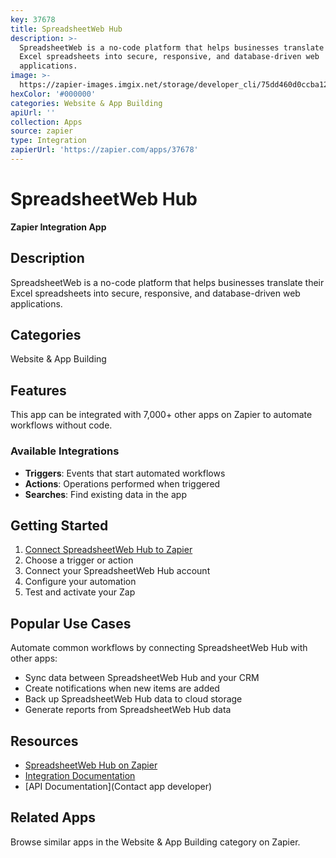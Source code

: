 ```yaml
---
key: 37678
title: SpreadsheetWeb Hub
description: >-
  SpreadsheetWeb is a no-code platform that helps businesses translate their
  Excel spreadsheets into secure, responsive, and database-driven web
  applications.
image: >-
  https://zapier-images.imgix.net/storage/developer_cli/75dd460d0ccba123683b42455d9605c2.png?auto=format%2Ccompress&ixlib=python-3.0.0&q=50
hexColor: '#000000'
categories: Website & App Building
apiUrl: ''
collection: Apps
source: zapier
type: Integration
zapierUrl: 'https://zapier.com/apps/37678'
---
```

# SpreadsheetWeb Hub

**Zapier Integration App**

## Description

SpreadsheetWeb is a no-code platform that helps businesses translate their Excel spreadsheets into secure, responsive, and database-driven web applications.

## Categories

Website & App Building

## Features

This app can be integrated with 7,000+ other apps on Zapier to automate workflows without code.

### Available Integrations

- **Triggers**: Events that start automated workflows
- **Actions**: Operations performed when triggered
- **Searches**: Find existing data in the app

## Getting Started

1. [Connect SpreadsheetWeb Hub to Zapier](https://zapier.com/apps/37678)
2. Choose a trigger or action
3. Connect your SpreadsheetWeb Hub account
4. Configure your automation
5. Test and activate your Zap

## Popular Use Cases

Automate common workflows by connecting SpreadsheetWeb Hub with other apps:

- Sync data between SpreadsheetWeb Hub and your CRM
- Create notifications when new items are added
- Back up SpreadsheetWeb Hub data to cloud storage
- Generate reports from SpreadsheetWeb Hub data

## Resources

- [SpreadsheetWeb Hub on Zapier](https://zapier.com/apps/37678)
- [Integration Documentation](https://zapier.com/apps/37678/integrations)
- [API Documentation](Contact app developer)

## Related Apps

Browse similar apps in the Website & App Building category on Zapier.
